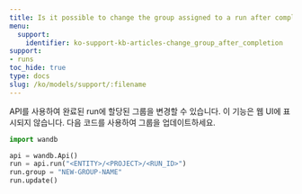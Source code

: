 ```yaml
---
title: Is it possible to change the group assigned to a run after completion?
menu:
  support:
    identifier: ko-support-kb-articles-change_group_after_completion
support:
- runs
toc_hide: true
type: docs
slug: /ko/models/support/:filename
---
```


API를 사용하여 완료된 run에 할당된 그룹을 변경할 수 있습니다. 이 기능은 웹 UI에 표시되지 않습니다. 다음 코드를 사용하여 그룹을 업데이트하세요.

```python
import wandb

api = wandb.Api()
run = api.run("<ENTITY>/<PROJECT>/<RUN_ID>")
run.group = "NEW-GROUP-NAME"
run.update()
```
